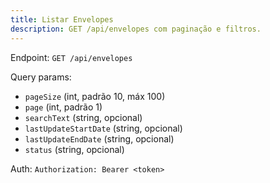 ```yaml
---
title: Listar Envelopes
description: GET /api/envelopes com paginação e filtros.
---
```


Endpoint: `GET /api/envelopes`

Query params:
- `pageSize` (int, padrão 10, máx 100)
- `page` (int, padrão 1)
- `searchText` (string, opcional)
- `lastUpdateStartDate` (string, opcional)
- `lastUpdateEndDate` (string, opcional)
- `status` (string, opcional)

Auth: `Authorization: Bearer <token>`
